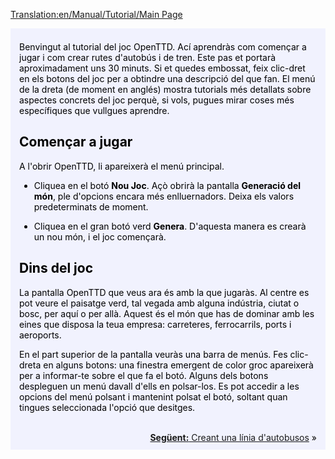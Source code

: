 [[Translation:en/Manual/Tutorial/Main Page]]

{{en/Tabs|5|1
|ca/Manual/Tutorial/Tutorial|1. Començament<!--
-->|ca/Manual/Tutorial/Autobusos|2. Autobusos<!--
-->|ca/Manual/Tutorial/Trens|3. Trens<!--
-->|ca/Manual/Tutorial/Avions|4. Avions<!--
-->|ca/Manual/Tutorial/Final|5. Per a acabar...}}
<div style="padding:.5em 1em 1em 1em; border-top:none; background-color:#f1f2fe; color:#000;">
<div style="float: right">
{{ca/Manual/Tutorial/Tutorial}}
</div>
Benvingut al tutorial del joc OpenTTD. Ací aprendràs com començar a jugar i com crear rutes d'autobús i de tren. Este pas et portarà aproximadament uns 30 minuts. Si et quedes embossat, feix clic-dret en els botons del joc per a obtindre una descripció del que fan. El menú de la dreta (de moment en anglés) mostra tutorials més detallats sobre aspectes concrets del joc perquè, si vols, pugues mirar coses més específiques que vullgues aprendre.

==Començar a jugar==
{{en/Phototable|[[File:ca/Manual/Main menu new game.png]]|Menú principal de OpenTTD.|center}}
A l'obrir OpenTTD, li apareixerà el menú principal.


*Cliquea en el botó '''Nou Joc'''. Açò obrirà la pantalla '''Generació del món''', ple d'opcions encara més enlluernadors. Deixa els valors predeterminats de moment.
{{en/Phototable|[[File:ca/Manual/Worldgenerationdialog.png]]|Dialogue Generació de món. Les quatre imatges a la part superior et permeten canviar el clima. Deixarem totes les opcions tal com estan per aquest tutorial.|center}}

*Cliquea en el gran botó verd '''Genera'''. D'aquesta manera es crearà un nou món, i el joc començarà.

==Dins del joc==
{{en/Phototable|[[File:en/Manual/Tutorial/Aftergamestart.png|320px]]|Només començar un nou joc.|right}}
La pantalla OpenTTD que veus ara és amb la que jugaràs. Al centre es pot veure el paisatge verd, tal vegada amb alguna indústria, ciutat o bosc, per aquí o per allà. Aquest és el món que has de dominar amb les eines que disposa la teua empresa: carreteres, ferrocarrils, ports i aeroports. 

En el part superior de la pantalla veuràs una barra de menús. Fes clic-dreta en alguns botons: una finestra emergent de color groc apareixerà per a informar-te sobre el que fa el botó. Alguns dels botons despleguen un menú davall d'ells en polsar-los. Es pot accedir a les opcions del menú polsant i mantenint polsat el botó, soltant quan tingues seleccionada l'opció que desitges.

<br style="clear:both;">
<span style="float: right">[[ca/Manual/Tutorial/Autobusos|'''Següent:''' Creant una línia d'autobusos]] &raquo;</span>
</div>